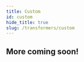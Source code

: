 ```yaml
---
title: Custom
id: custom
hide_title: true
slug: /transformers/custom
---
```



<DocPageHeader
  title="Custom"
  subtitle="Neosync is an open-source, developer-first product that allows you to create anonymized, secure test data that you can sync across all of your environments for high quality local, stage and CI testing."
/>

## More coming soon!
